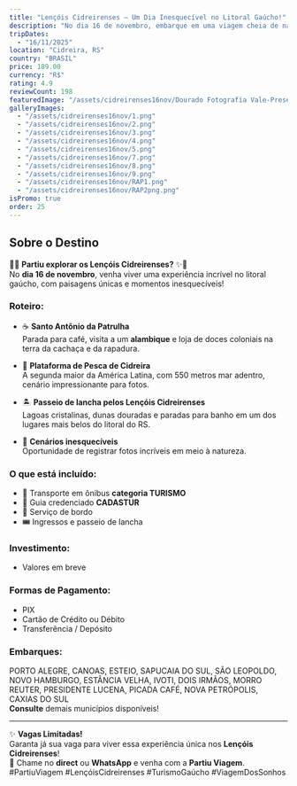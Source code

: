 ```yaml
---
title: "Lençóis Cidreirenses – Um Dia Inesquecível no Litoral Gaúcho!"
description: "No dia 16 de novembro, embarque em uma viagem cheia de natureza, cultura e aventura pelos Lençóis Cidreirenses com paradas imperdíveis!"
tripDates:
  - "16/11/2025"
location: "Cidreira, RS"
country: "BRASIL"
price: 189.00
currency: "R$"
rating: 4.9
reviewCount: 198
featuredImage: "/assets/cidreirenses16nov/Dourado Fotografia Vale-Presente.png"
galleryImages:
  - "/assets/cidreirenses16nov/1.png"
  - "/assets/cidreirenses16nov/2.png"
  - "/assets/cidreirenses16nov/3.png"
  - "/assets/cidreirenses16nov/4.png"
  - "/assets/cidreirenses16nov/5.png"
  - "/assets/cidreirenses16nov/7.png"
  - "/assets/cidreirenses16nov/8.png"
  - "/assets/cidreirenses16nov/9.png"
  - "/assets/cidreirenses16nov/RAP1.png"
  - "/assets/cidreirenses16nov/RAP2png.png"
isPromo: true
order: 25
---
```


## Sobre o Destino

🌊✨ **Partiu explorar os Lençóis Cidreirenses?** ✨🌊  
No **dia 16 de novembro**, venha viver uma experiência incrível no litoral gaúcho, com paisagens únicas e momentos inesquecíveis!

### Roteiro:

- ☕ **Santo Antônio da Patrulha**  
  Parada para café, visita a um **alambique** e loja de doces coloniais na terra da cachaça e da rapadura.

- 🎣 **Plataforma de Pesca de Cidreira**  
  A segunda maior da América Latina, com 550 metros mar adentro, cenário impressionante para fotos.

- 🏝️ **Passeio de lancha pelos Lençóis Cidreirenses**  
  Lagoas cristalinas, dunas douradas e paradas para banho em um dos lugares mais belos do litoral do RS.

- 📸 **Cenários inesquecíveis**  
  Oportunidade de registrar fotos incríveis em meio à natureza.

### O que está incluído:

- 🚌 Transporte em ônibus **categoria TURISMO**  
- 👤 Guia credenciado **CADASTUR**  
- 🍪 Serviço de bordo  
- 🎟️ Ingressos e passeio de lancha  

### Investimento:

- Valores em breve  

### Formas de Pagamento:

- PIX  
- Cartão de Crédito ou Débito  
- Transferência / Depósito  

### Embarques:

PORTO ALEGRE, CANOAS, ESTEIO, SAPUCAIA DO SUL, SÃO LEOPOLDO, NOVO HAMBURGO, ESTÂNCIA VELHA, IVOTI, DOIS IRMÃOS, MORRO REUTER, PRESIDENTE LUCENA, PICADA CAFÉ, NOVA PETRÓPOLIS, CAXIAS DO SUL  
**Consulte** demais municípios disponíveis!

---

✨ **Vagas Limitadas!**  
Garanta já sua vaga para viver essa experiência única nos **Lençóis Cidreirenses**!  
📲 Chame no **direct** ou **WhatsApp** e venha com a **Partiu Viagem**.  
#PartiuViagem #LençóisCidreirenses #TurismoGaúcho #ViagemDosSonhos

